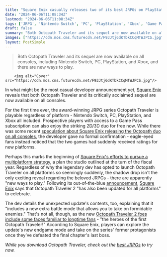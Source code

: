 ```yaml
---
title: "Square Enix casually releases two of its best JRPGs on PlayStation and Xbox"
date: "2024-06-06T11:08:34Z"
lastmod: "2024-06-06T11:08:34Z"
tags: ['JRPG', 'Nintendo Switch', 'PC', 'PlayStation', 'Xbox', 'Game Pass', 'Square Enix', 'Octopath Traveler', 'Octopath Traveler 2']
draft: false
summary: "Both Octopath Traveler and its sequel are now available on all consoles, including Nintendo Switch, PC, PlayStation, and Xbox, and there are new ways to play."
images: ["https://cdn.mos.cms.futurecdn.net/F93Jtj6dKTbkCCqMTWJPCS.jpg"]
layout: PostSimple
---
```

> Both Octopath Traveler and its sequel are now available on all consoles, including Nintendo Switch, PC, PlayStation, and Xbox, and there are new ways to play.


        <img alt="Cover" src="https://cdn.mos.cms.futurecdn.net/F93Jtj6dKTbkCCqMTWJPCS.jpg"/>
        
In what might be the most casual developer announcement yet, [<u>Square Enix</u>](https://www.gamesradar.com/tag/square_enix/) reveals that both Octopath Traveler and its critically acclaimed sequel are now available on all consoles.

For the first time ever, the award-winning JRPG series Octopath Traveler is playable regardless of platform - Nintendo Switch, PC, PlayStation, and Xbox all included. Prospective players with access to a Game Pass subscription can also enjoy the striking 2D/3D duo for free now. While there was some recent [<u>speculation about Square Enix releasing the Octopath duo on all consoles</u>](https://www.gamesradar.com/games/jrpg/square-enix-seemingly-kickstarts-its-multiplatform-approach-by-freeing-some-of-its-best-jrpgs-to-cross-the-console-divide/), the developer gave no formal confirmation - eagle-eyed fans instead noticed that the two games had suddenly received ratings for new platforms.

Perhaps this marks the beginning of [<u>Square Enix's efforts to pursue a multiplatform strategy</u>](https://www.gamesradar.com/games/square-enix-to-shift-from-quantity-to-quality-as-it-aggressively-pursues-a-multiplatform-strategy-which-could-spell-the-end-of-playstation-first-final-fantasy-games/), a plan the studio outlined at the turn of the fiscal year. Regardless of why the legendary dev has opted to launch Octopath Traveler on all platforms so seemingly suddenly, the shadow drop isn't the only exciting reveal regarding the beloved JRPGs - there are apparently "new ways to play." Following its out-of-the-blue [<u>announcement</u>](https://x.com/SquareEnix/status/1798520654360428603), [Square Enix](https://www.gamesradar.com/tag/square_enix/) says that Octopath Traveler 2 "has also been updated for all platforms" to celebrate.

The dev details the unexpected update's contents, too, explaining that it "includes a new extra battle mode that allows you to take on formidable enemies." That's not all, though, as the new [Octopath Traveler 2 foes include some faces familiar to longtime fans](https://www.gamesradar.com/games/rpg/in-just-5-words-an-out-of-nowhere-patch-for-one-of-2023s-best-jrpgs-brings-me-back-for-more-as-octopath-traveler-2-adds-new-super-bosses/) - "the heroes of the first Octopath Traveler!" According to Square Enix, players can explore the update's new endgame mode and take on the series' former protagonists once they've defeated the final chapter's last boss.

*While you download Octopath Traveler, check out the *[<u><em>best JRPGs</em></u>](https://www.gamesradar.com/best-jrpgs/)* to try now.*
        